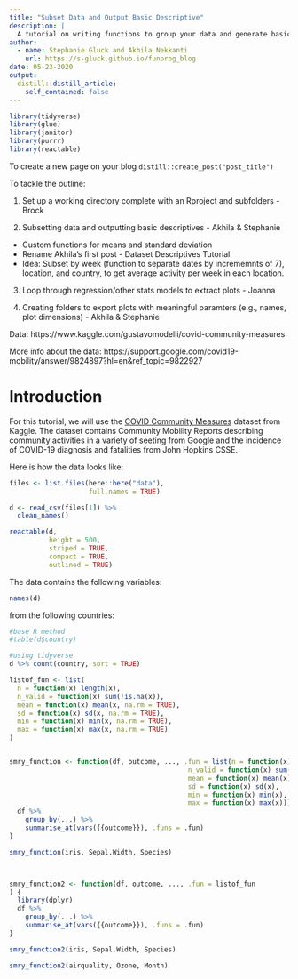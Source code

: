 ---
title: "Subset Data and Output Basic Descriptive"
description: |
  A tutorial on writing functions to group your data and generate basic descriptives. 
author:
  - name: Stephanie Gluck and Akhila Nekkanti
    url: https://s-gluck.github.io/funprog_blog
date: 05-23-2020
output:
  distill::distill_article:
    self_contained: false
---

```{r setup, include= FALSE}

library(tidyverse)
library(glue)
library(janitor)
library(purrr)
library(reactable)

```

To create a new page on your blog 
`distill::create_post("post_title")`

To tackle the outline: 

1) Set up a working directory complete with an Rproject and subfolders - Brock
 
2) Subsetting data and outputting basic descriptives - Akhila & Stephanie 
  - Custom functions for means and standard deviation
  - Rename Akhila's first post - Dataset Descriptives Tutorial
  - Idea: Subset by week (function to separate dates by incrememnts of 7), location, and country, to get average activity per week in each location.

3) Loop through regression/other stats models to extract plots - Joanna

4) Creating folders to export plots with meaningful paramters (e.g., names, plot dimensions) - Akhila & Stephanie 

Data:
https://www.kaggle.com/gustavomodelli/covid-community-measures

More info about the data: 
https://support.google.com/covid19-mobility/answer/9824897?hl=en&ref_topic=9822927


# Introduction 

For this tutorial, we will use the [COVID Community Measures](https://www.kaggle.com/gustavomodelli/covid-community-measures) dataset from Kaggle. The dataset contains Community Mobility Reports describing community activities in a variety of seeting from Google and the incidence of COVID-19 diagnosis and fatalities from John Hopkins CSSE. 


Here is how the data looks like: 


```{r, echo = FALSE}

files <- list.files(here::here("data"),
                    full.names = TRUE)

d <- read_csv(files[1]) %>%
  clean_names()

reactable(d,  
          height = 500, 
          striped = TRUE, 
          compact = TRUE, 
          outlined = TRUE)

```


The data contains the following variables: 

```{r variable_names, echo = TRUE}

names(d)

```

from the following countries: 

```{r countries, echo = TRUE }
#base R method
#table(d$country)

#using tidyverse
d %>% count(country, sort = TRUE)
```



```{r, eval = FALSE}
listof_fun <- list(
  n = function(x) length(x),
  n_valid = function(x) sum(!is.na(x)),
  mean = function(x) mean(x, na.rm = TRUE),
  sd = function(x) sd(x, na.rm = TRUE),
  min = function(x) min(x, na.rm = TRUE),
  max = function(x) max(x, na.rm = TRUE)
)


smry_function <- function(df, outcome, ..., .fun = list(n = function(x) length(x),
                                             n_valid = function(x) sum(!is.na(x)),
                                             mean = function(x) mean(x),
                                             sd = function(x) sd(x),
                                             min = function(x) min(x),
                                             max = function(x) max(x))) {
  df %>% 
    group_by(...) %>% 
    summarise_at(vars({{outcome}}), .funs = .fun)
}

smry_function(iris, Sepal.Width, Species)



smry_function2 <- function(df, outcome, ..., .fun = listof_fun
) {
  library(dplyr)
  df %>% 
    group_by(...) %>% 
    summarise_at(vars({{outcome}}), .funs = .fun)
}

smry_function2(iris, Sepal.Width, Species)

smry_function2(airquality, Ozone, Month)



```

